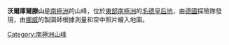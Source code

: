 {{coord|73|4|S|1|54|W|display=title}}

'''沃爾庫爾滕山'''是[[南極洲|南極洲]]的山峰，位於[[東部南極洲|東部南極洲]]的[[毛德皇后地|毛德皇后地]]，由[[德國|德國]]探險隊發現，由[[挪威|挪威]]的製圖師根據測量和空中照片繪入地圖。

{{Antarctica-geo-stub}}
[[Category:南極洲山峰|Category:南極洲山峰]]